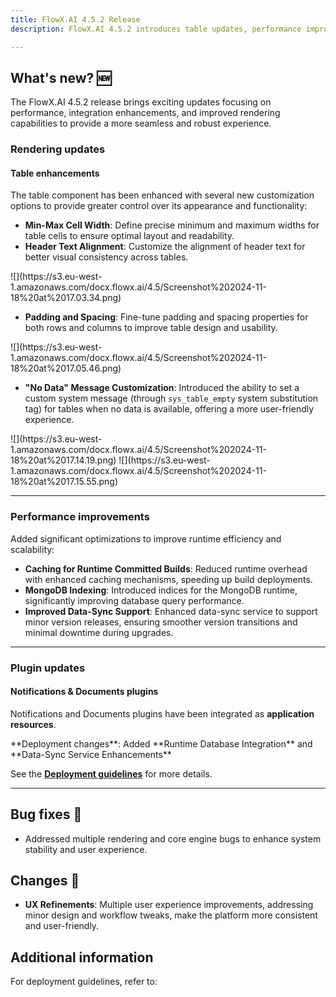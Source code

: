```yaml
---
title: FlowX.AI 4.5.2 Release
description: FlowX.AI 4.5.2 introduces table updates, performance improvements, enhanced plugin integrations, and essential bug fixes.

---
```


## **What's new?** 🆕

The FlowX.AI 4.5.2 release brings exciting updates focusing on performance, integration enhancements, and improved rendering capabilities to provide a more seamless and robust experience.

### Rendering updates

#### Table enhancements

The table component has been enhanced with several new customization options to provide greater control over its appearance and functionality:

- **Min-Max Cell Width**: Define precise minimum and maximum widths for table cells to ensure optimal layout and readability.
- **Header Text Alignment**: Customize the alignment of header text for better visual consistency across tables.

<Frame>
![](https://s3.eu-west-1.amazonaws.com/docx.flowx.ai/4.5/Screenshot%202024-11-18%20at%2017.03.34.png)
</Frame>

- **Padding and Spacing**: Fine-tune padding and spacing properties for both rows and columns to improve table design and usability.

<Frame>
![](https://s3.eu-west-1.amazonaws.com/docx.flowx.ai/4.5/Screenshot%202024-11-18%20at%2017.05.46.png)
</Frame>


- **"No Data" Message Customization**: Introduced the ability to set a custom system message (through `sys_table_empty` system substitution tag) for tables when no data is available, offering a more user-friendly experience.
 
<Frame>
![](https://s3.eu-west-1.amazonaws.com/docx.flowx.ai/4.5/Screenshot%202024-11-18%20at%2017.14.19.png)
</Frame>


<Frame>
![](https://s3.eu-west-1.amazonaws.com/docx.flowx.ai/4.5/Screenshot%202024-11-18%20at%2017.15.55.png)
</Frame>

---

### Performance improvements

Added significant optimizations to improve runtime efficiency and scalability:

- **Caching for Runtime Committed Builds**: Reduced runtime overhead with enhanced caching mechanisms, speeding up build deployments.
- **MongoDB Indexing**: Introduced indices for the MongoDB runtime, significantly improving database query performance.
- **Improved Data-Sync Support**: Enhanced data-sync service to support minor version releases, ensuring smoother version transitions and minimal downtime during upgrades.

---

### Plugin updates

#### Notifications & Documents plugins

Notifications and Documents plugins have been integrated as **application resources**.

<Info>
**Deployment changes**: Added **Runtime Database Integration** and **Data-Sync Service Enhancements**

See the [**Deployment guidelines**](deployment-guidelines-v4.5.2#documents-and-notifications-templates-setup-guides) for more details.
</Info>

---



## Bug fixes 🐞

- Addressed multiple rendering and core engine bugs to enhance system stability and user experience.


## **Changes**  🔧

* **UX Refinements**: Multiple user experience improvements, addressing minor design and workflow tweaks, make the platform more consistent and user-friendly.

## Additional information

For deployment guidelines, refer to:
 
<Card title="Deployment guidelines v4.5.2" href="./deployment-guidelines-v4.5.2" icon="link"/>

